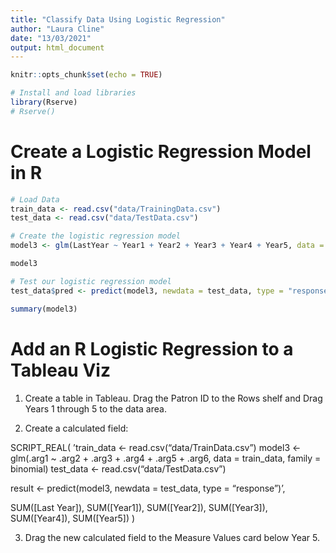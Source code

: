```yaml
---
title: "Classify Data Using Logistic Regression"
author: "Laura Cline"
date: "13/03/2021"
output: html_document
---
```


```r
knitr::opts_chunk$set(echo = TRUE)
```

```r
# Install and load libraries
library(Rserve)
# Rserve()
```

# Create a Logistic Regression Model in R 

```r
# Load Data
train_data <- read.csv("data/TrainingData.csv")
test_data <- read.csv("data/TestData.csv")
```

```r
# Create the logistic regression model 
model3 <- glm(LastYear ~ Year1 + Year2 + Year3 + Year4 + Year5, data = train_data, family = binomial)

model3
```

```r
# Test our logistic regression model
test_data$pred <- predict(model3, newdata = test_data, type = "response")

summary(model3)
```

# Add an R Logistic Regression to a Tableau Viz 

1. Create a table in Tableau. Drag the Patron ID to the Rows shelf and Drag Years 1 through 5 to the data area.

2. Create a calculated field: 

SCRIPT_REAL(
'train_data <- read.csv("data/TrainData.csv")
model3 <- glm(.arg1 ~ .arg2 + .arg3 + .arg4 + .arg5 + .arg6, data = train_data, family = binomial)
test_data <- read.csv("data/TestData.csv")

result <- predict(model3, newdata = test_data, type = "response")',

SUM([Last Year]), SUM([Year1]), SUM([Year2]), SUM([Year3]), SUM([Year4]), SUM([Year5])
)

3. Drag the new calculated field to the Measure Values card below Year 5. 